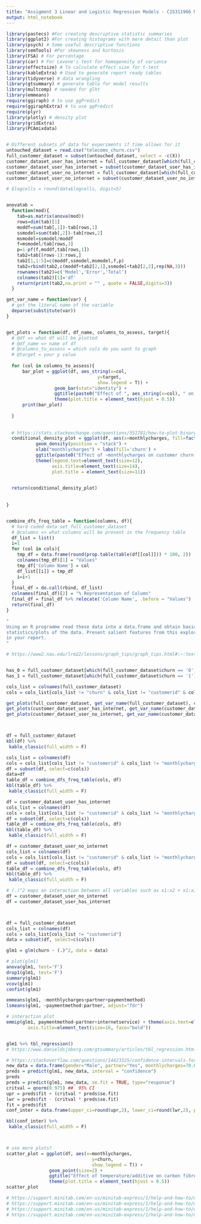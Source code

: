 ```yaml
---
title: "Assigment 3 Linear and Logistic Regression Models - C15311966 Maks Drzezdzon"
output: html_notebook
---
```




```r
library(pastecs) #For creating descriptive statistic summaries
library(ggplot2) #For creating histograms with more detail than plot
library(psych) # Some useful descriptive functions
library(semTools) #For skewness and kurtosis
library(FSA) # For percentage
library(car) # For Levene's test for homogeneity of variance 
library(effectsize) # To calculate effect size for t-test
library(kableExtra) # Used to generate report ready tables
library(tidyverse) # data wrangling 
library(gtsummary) # generate table for model results 
library(multcomp) # needed for glht 
library(emmeans)
require(ggiraph) # to use ggPredict
require(ggiraphExtra) # to use ggPredict
require(plyr)
library(plotly) # density plot
library(gridExtra)
library(PCAmixdata)


# Different subsets of data for experiments if time allows for it
untouched_dataset = read.csv("telecoms_churn.csv")
full_customer_dataset = subset(untouched_dataset, select = -c(X))
customer_dataset_user_has_internet = full_customer_dataset[which(full_customer_dataset$internetservice != 'No'), ]
customer_dataset_user_has_internet = subset(customer_dataset_user_has_internet, select = -c(internetservice))
customer_dataset_user_no_internet = full_customer_dataset[which(full_customer_dataset$internetservice == 'No'), ]
customer_dataset_user_no_internet = subset(customer_dataset_user_no_internet, select = -c(internetservice))

# $logcells = round(data$logcells, digit=5)


anovatab =
  function(mod){
    tab=as.matrix(anova(mod))
    rows=dim(tab)[1]
    moddf=sum(tab[,1])-tab[rows,1]
    ssmodel=sum(tab[,2])-tab[rows,2]
    msmodel=ssmodel/moddf
    f=msmodel/tab[rows,3]
    p=1-pf(f,moddf,tab[rows,1])
    tab2=tab[(rows-1):rows,]
    tab2[1,1:5]=c(moddf,ssmodel,msmodel,f,p)
    tab2=rbind(tab2,c(moddf+tab2[2,1],ssmodel+tab2[2,2],rep(NA,3)))
    rownames(tab2)=c('Model','Error','Total')
    colnames(tab2)[1]='df'
    return(print(tab2,na.print = "" , quote = FALSE,digits=3))
  }

get_var_name = function(var) {
  # get the literal name of the variable 
  deparse(substitute(var))
}


get_plots = function(df, df_name, columns_to_assess, target){
  # @df => what df will be plotted 
  # @df_name => name of df
  # @columns_to_assess = which cols do you want to graph
  # @target = your y value
  
  for (col in columns_to_assess){
      bar_plot = ggplot(df, aes_string(x=col,
                                  y=target, 
                                  show.legend = T)) + 
                  geom_bar(stat="identity") + 
                  ggtitle(paste0("Effect of ", aes_string(x=col), " on customer churn for ", df_name)) + 
                  theme(plot.title = element_text(hjust = 0.5))
      print(bar_plot)
      
  }
  
  
  # https://stats.stackexchange.com/questions/351781/how-to-plot-binary-presence-absence-1-0-data-against-continuous-variables
  conditional_density_plot = ggplot(df, aes(x=monthlycharges, fill=factor(churn))) + 
           geom_density(position = "stack") + 
           xlab("monthlycharges") + labs(fill='churn') +
           ggtitle(paste0("Effect of ~monthlycharges on customer churn for ", df_name)) + 
           theme(legend.text=element_text(size=12), 
                 axis.title=element_text(size=14),
                 plot.title = element_text(size=11))

  
  return(conditional_density_plot)
  
  
}


combine_dfs_freq_table = function(columns, df){
  # hard coded data set full_customer_dataset
  # @columns => what columns will be present in the frequency table  
  df_list = list()
  i=1
  for (col in cols){
    tmp_df = data.frame(round(prop.table(table(df[[col]])) * 100, 2))
    colnames(tmp_df)[1] = "Values"
    tmp_df['Column Name'] = col
    df_list[[i]] = tmp_df
    i=i+1
  }
  final_df = do.call(rbind, df_list)
  colnames(final_df)[2] = "% Representation of Column"
  final_df = final_df %>% relocate('Column Name', .before = "Values")
  return(final_df)
}


```



```r
"
Using an R programme read these data into a data.frame and obtain basic descriptive
statistics/plots of the data. Present salient features from this exploratory data analysis
in your report.
"

# https://www2.nau.edu/lrm22/lessons/graph_tips/graph_tips.html#:~:text=The%20independent%20variable%20belongs%20on,%2Daxis%20(vertical%20line).


has_0 = full_customer_dataset[which(full_customer_dataset$churn == '0'), ]
has_1 = full_customer_dataset[which(full_customer_dataset$churn == '1'), ]

cols_list = colnames(full_customer_dataset)
cols = cols_list[cols_list != "churn" & cols_list != "customerid" & cols_list != "monthlycharges"]

get_plots(full_customer_dataset, get_var_name(full_customer_dataset), cols, "churn")
get_plots(customer_dataset_user_has_internet, get_var_name(customer_dataset_user_has_internet), cols, "churn")
get_plots(customer_dataset_user_no_internet, get_var_name(customer_dataset_user_no_internet), cols, "churn")




```


```r

df = full_customer_dataset
kbl(df) %>%
 kable_classic(full_width = F)

cols_list = colnames(df)
cols = cols_list[cols_list != "customerid" & cols_list != "monthlycharges"]
df = subset(df, select=c(cols))
data=df
table_df = combine_dfs_freq_table(cols, df)
kbl(table_df) %>%
 kable_classic(full_width = F)

df = customer_dataset_user_has_internet
cols_list = colnames(df)
cols = cols_list[cols_list != "customerid" & cols_list != "monthlycharges"]
df = subset(df, select=c(cols))
table_df = combine_dfs_freq_table(cols, df)
kbl(table_df) %>%
 kable_classic(full_width = F)

df = customer_dataset_user_no_internet
cols_list = colnames(df)
cols = cols_list[cols_list != "customerid" & cols_list != "monthlycharges"]
df = subset(df, select=c(cols))
table_df = combine_dfs_freq_table(cols, df)
kbl(table_df) %>%
 kable_classic(full_width = F)

```


```r

# (.)^2 maps an interaction between all variables such as x1:x2 + x1:x3 + x2:x3... etc etc 
df = customer_dataset_user_no_internet
df = customer_dataset_user_has_internet



df = full_customer_dataset
cols_list = colnames(df)
cols = cols_list[cols_list != "customerid"]
data = subset(df, select=c(cols))

glm1 = glm(churn ~ (.)^2, data = data)

# plot(glm1)
anova(glm1, test='F')
drop1(glm1, test='F')
summary(glm1)
vcov(glm1)
confint(glm1)

emmeans(glm1, ~monthlycharges+partner+paymentmethod)
lsmeans(glm1, ~paymentmethod:partner, adjust="fdr")

# interaction plot
emmip(glm1, paymentmethod~partner+internetservice) + theme(axis.text=element_text(size=7),
        axis.title=element_text(size=16, face="bold"))


glm1 %>% tbl_regression()
# https://www.danieldsjoberg.com/gtsummary/articles/tbl_regression.html


```


```r
# https://stackoverflow.com/questions/14423325/confidence-intervals-for-predictions-from-logistic-regression
new_data = data.frame(gender="Male", partner="Yes", monthlycharges=70.0, internetservice="Fiber optic", paymentmethod="Electronic check")
preds = predict(glm1, new_data, interval = "confidence")
preds
preds = predict(glm1, new_data, se.fit = TRUE, type="response")
critval = qnorm(0.975) ##  95% CI
upr = preds$fit + (critval * preds$se.fit)
lwr = preds$fit - (critval * preds$se.fit)
fit = preds$fit
conf_inter = data.frame(upper_ci=round(upr,2), lower_ci=round(lwr,2), prediciton_probability=round(fit,2))

kbl(conf_inter) %>%
 kable_classic(full_width = F)



# use more plots?
scatter_plot = ggplot(df, aes(x=monthlycharges,
                                y=churn, 
                                show.legend = T)) + 
                geom_point(size=2) + 
                ggtitle("Effect of temperature/additive on carbon fibre strength") + 
                theme(plot.title = element_text(hjust = 0.5))
scatter_plot

# https://support.minitab.com/en-us/minitab-express/1/help-and-how-to/modeling-statistics/anova/how-to/one-way-anova/interpret-the-results/key-results/
# https://support.minitab.com/en-us/minitab-express/1/help-and-how-to/modeling-statistics/regression/how-to/multiple-regression/before-you-start/overview/
# https://support.minitab.com/en-us/minitab-express/1/help-and-how-to/modeling-statistics/regression/how-to/simple-regression/before-you-start/overview/
# https://support.minitab.com/en-us/minitab-express/1/help-and-how-to/modeling-statistics/regression/how-to/covariance/overview/


```